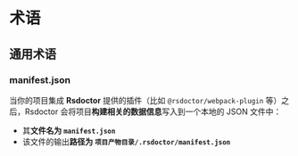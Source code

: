 # 术语

## 通用术语

### manifest.json

当你的项目集成 **Rsdoctor** 提供的插件（比如 `@rsdoctor/webpack-plugin` 等）之后，Rsdoctor 会将项目**构建相关的数据信息**写入到一个本地的 JSON 文件中：

- 其**文件名为 `manifest.json`**
- 该文件的输出**路径为 `项目产物目录/.rsdoctor/manifest.json`**
